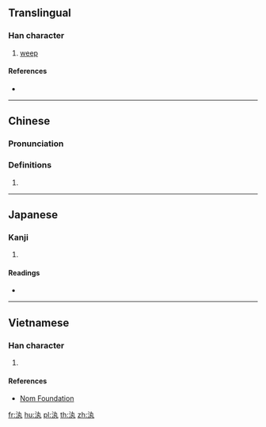 ==Translingual==

===Han character===
{{Han char|rn=85|rad=水|as=03|sn=6|four=35117|canj=EKNI|ids=⿰氵丸}}

# [[weep]]

====References====
* {{Han ref|kx=0604.140|dkj=17119|dj=0998.090|hdz=31553.030|uh=6C4D|ud=27725|bh=A6C5|bd=42693}}

----

==Chinese==
{{zh-forms}}

===Pronunciation===
{{zh-pron
|m=wán
|c=jyun4
|mc=y
|oc=y
|ma=
|cat=v
}}

===Definitions===
{{zh-hanzi}}

# {{rfdef|lang=zh}}

----

==Japanese==

===Kanji===
{{ja-kanji|grade=|rs=水03}}

# {{defn|lang=ja|sort=水03}}

====Readings====
* {{ja-readings|on=[[かん]] (kan), [[がん]] (gan)|kun=}}

----

==Vietnamese==

===Han character===
{{vi-readings|rs=水03| hanviet = hoàn}}

# {{defn|lang=vi|sort=水03}}

====References====
*[http://nomfoundation.org/common/nom_details.php?codepoint=6c4d Nom Foundation]

[[fr:汍]]
[[hu:汍]]
[[pl:汍]]
[[th:汍]]
[[zh:汍]]